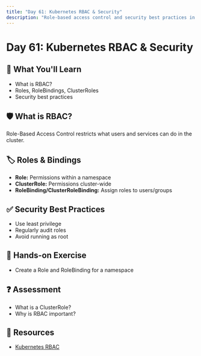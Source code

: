 ```yaml
---
title: "Day 61: Kubernetes RBAC & Security"
description: "Role-based access control and security best practices in Kubernetes."
---
```


# Day 61: Kubernetes RBAC & Security

## 🎯 What You'll Learn

- What is RBAC?
- Roles, RoleBindings, ClusterRoles
- Security best practices

## 🛡️ What is RBAC?

Role-Based Access Control restricts what users and services can do in the cluster.

## 🏷️ Roles & Bindings

- **Role:** Permissions within a namespace
- **ClusterRole:** Permissions cluster-wide
- **RoleBinding/ClusterRoleBinding:** Assign roles to users/groups

## ✅ Security Best Practices

- Use least privilege
- Regularly audit roles
- Avoid running as root

## 📝 Hands-on Exercise

- Create a Role and RoleBinding for a namespace

## ❓ Assessment

- What is a ClusterRole?
- Why is RBAC important?

## 🔗 Resources

- [Kubernetes RBAC](https://kubernetes.io/docs/reference/access-authn-authz/rbac/)
